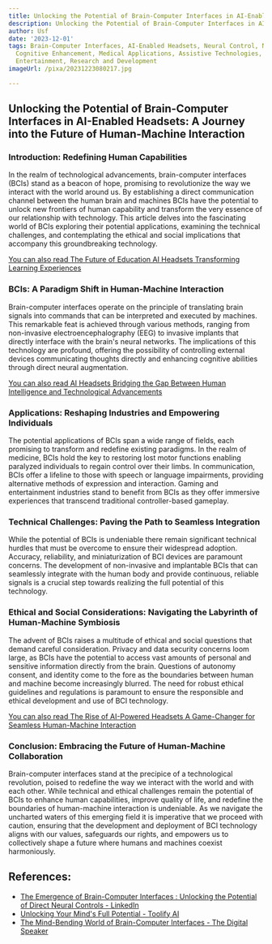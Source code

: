 ```yaml
---
title: Unlocking the Potential of Brain-Computer Interfaces in AI-Enabled Headsets
description: Unlocking the Potential of Brain-Computer Interfaces in AI-Enabled Headsets
author: Usf
date: '2023-12-01'
tags: Brain-Computer Interfaces, AI-Enabled Headsets, Neural Control, Neuroprosthetics,
  Cognitive Enhancement, Medical Applications, Assistive Technologies, Gaming and
  Entertainment, Research and Development
imageUrl: /pixa/20231223080217.jpg

---
```

## Unlocking the Potential of Brain-Computer Interfaces in AI-Enabled Headsets: A Journey into the Future  of  Human-Machine Interaction

### Introduction: Redefining Human Capabilities

In the realm of technological  advancements, brain-computer interfaces  (BCIs) stand as a beacon of hope, promising to revolutionize  the way we interact with the  world around  us. By establishing  a direct communication channel between  the human brain and machines BCIs have the  potential to unlock new frontiers of human capability and transform the very essence of our relationship  with technology.  This article delves into the fascinating  world of BCIs exploring their potential applications, examining the  technical challenges, and contemplating the ethical and social  implications that accompany this groundbreaking technology.

[You can also read  The Future of Education AI Headsets Transforming Learning Experiences](The%20Future%20of%20Education%20AI%20Headsets%20Transforming%20Learning%20Experiences)


### BCIs: A Paradigm  Shift in Human-Machine Interaction

Brain-computer  interfaces operate on the principle of translating brain signals into commands that can be interpreted and executed by machines. This remarkable feat  is achieved through various methods, ranging from non-invasive electroencephalography (EEG) to invasive implants that directly interface with the  brain's neural networks. The implications of this technology are profound, offering the possibility of controlling external devices communicating thoughts directly and enhancing  cognitive  abilities  through direct neural augmentation.

[You can also read AI Headsets Bridging  the Gap  Between Human Intelligence and Technological Advancements](AI%20Headsets%20Bridging%20the%20Gap%20Between%20Human%20Intelligence%20and%20Technological%20Advancements)


### Applications: Reshaping Industries and Empowering Individuals

The potential applications of BCIs span a wide range of fields, each promising to transform and redefine existing paradigms.  In the realm  of medicine, BCIs hold the key to  restoring lost motor functions enabling paralyzed individuals to regain control over their limbs.  In communication, BCIs offer a lifeline to those with speech or language impairments, providing alternative methods of expression and interaction. Gaming and entertainment industries stand to benefit from BCIs as they offer immersive  experiences that  transcend traditional controller-based gameplay.

### Technical  Challenges: Paving the Path to Seamless Integration

While the  potential of  BCIs is undeniable there remain significant technical hurdles that must be overcome to ensure their widespread adoption. Accuracy,  reliability, and miniaturization of BCI devices are paramount concerns. The development of non-invasive and implantable BCIs that  can seamlessly integrate with the human body and provide continuous, reliable  signals is a crucial step towards realizing the full potential of this technology.

### Ethical and Social Considerations: Navigating the Labyrinth of Human-Machine Symbiosis

The advent  of BCIs raises a multitude  of ethical and social questions that demand careful consideration.  Privacy and data security concerns  loom large, as BCIs have the potential to access vast amounts of personal and sensitive  information directly from the  brain.  Questions of autonomy consent, and identity come to the  fore as the boundaries between  human and machine become increasingly blurred. The  need for  robust ethical guidelines and  regulations is paramount to ensure the responsible and ethical  development and use of BCI technology.

[You  can  also read The Rise of AI-Powered Headsets A Game-Changer for Seamless Human-Machine Interaction](The%20Rise%20of%20AI-Powered%20Headsets%20A%20Game-Changer%20for%20Seamless%20Human-Machine%20Interaction)


### Conclusion: Embracing the Future of Human-Machine Collaboration

Brain-computer interfaces stand at the precipice of a technological revolution, poised to redefine the way we interact with the world and with each other.  While technical and ethical challenges remain the potential of BCIs to enhance human capabilities, improve quality of life,  and redefine the boundaries of human-machine interaction is undeniable. As we navigate the uncharted waters of this emerging field it is imperative that we proceed with caution, ensuring that the development and deployment  of BCI technology aligns  with our values, safeguards our rights, and empowers us to collectively shape a future where humans and machines  coexist harmoniously.

## References:
- [The Emergence of Brain-Computer Interfaces : Unlocking the Potential of Direct Neural Controls - LinkedIn](https://www.linkedin.com/pulse/emergence-brain-computer-interfaces-unlocking-potential-daniel-bron)
- [Unlocking Your Mind's Full Potential - Toolify AI](https://www.toolify.ai/ai-news/unlocking-your-minds-full-potential-196664)
- [The Mind-Bending World of Brain-Computer Interfaces - The Digital Speaker](https://www.thedigitalspeaker.com/mind-bending-world-brain-computer-interfaces-humanity/)
